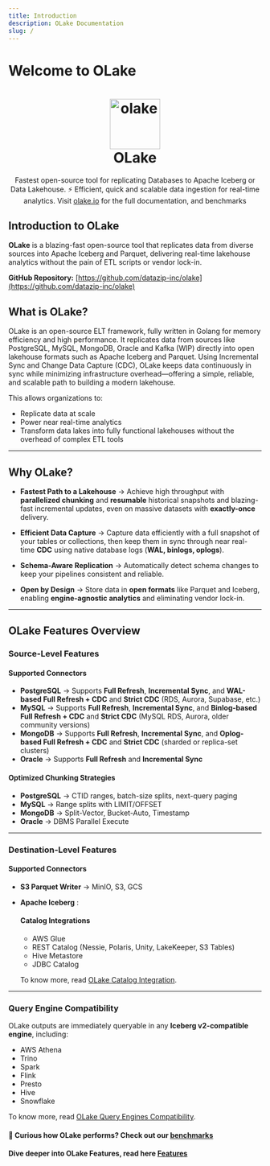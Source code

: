 ```yaml
---
title: Introduction
description: OLake Documentation
slug: /
---
```



# Welcome to OLake

<h1 align="center">
    <a href="https://olake.io" target="_blank">
        <img alt="olake" src="img/logo/olake-blue.svg" width="100" height="100"/>
    </a>
    <br/>OLake
</h1>

<p align="center">Fastest open-source tool for replicating Databases to Apache Iceberg or Data Lakehouse. ⚡ Efficient, quick and scalable data ingestion for real-time analytics. Visit <a href="https://olake.io" target="_blank">olake.io</a> for the full documentation, and benchmarks</p>


## Introduction to OLake
 

**OLake** is a blazing-fast open-source tool that replicates data from diverse sources into Apache Iceberg and Parquet, delivering real-time lakehouse analytics without the pain of ETL scripts or vendor lock-in.

**GitHub Repository:** [https://github.com/datazip-inc/olake](https://github.com/datazip-inc/olake)  


## What is OLake?  

OLake is an open-source ELT framework, fully written in Golang for memory efficiency and high performance. It replicates data from sources like PostgreSQL, MySQL, MongoDB, Oracle and Kafka (WIP) directly into open lakehouse formats such as Apache Iceberg and Parquet.
Using Incremental Sync and Change Data Capture (CDC), OLake keeps data continuously in sync while minimizing infrastructure overhead—offering a simple, reliable, and scalable path to building a modern lakehouse.

This allows organizations to:  
- Replicate data at scale  
- Power near real-time analytics  
- Transform data lakes into fully functional lakehouses without the overhead of complex ETL tools  

---
## Why OLake?  

- **Fastest Path to a Lakehouse** → Achieve high throughput with **parallelized chunking** and **resumable** historical snapshots and blazing-fast incremental updates, even on massive datasets with **exactly-once** delivery.  

- **Efficient Data Capture** → Capture data efficiently with a full snapshot of your tables or collections, then keep them in sync through near real-time **CDC** using native database logs (**WAL, binlogs, oplogs**).  

- **Schema-Aware Replication** → Automatically detect schema changes to keep your pipelines consistent and reliable.  

- **Open by Design** → Store data in **open formats** like Parquet and Iceberg, enabling **engine-agnostic analytics** and eliminating vendor lock-in.  

---
## OLake Features Overview  

### Source-Level Features  

#### Supported Connectors  

- **PostgreSQL** → Supports **Full Refresh**, **Incremental Sync**, and **WAL-based Full Refresh + CDC** and **Strict CDC** (RDS, Aurora, Supabase, etc.)  
- **MySQL** → Supports **Full Refresh**, **Incremental Sync**, and **Binlog-based Full Refresh + CDC** and **Strict CDC** (MySQL RDS, Aurora, older community versions)  
- **MongoDB** → Supports **Full Refresh**, **Incremental Sync**, and **Oplog-based Full Refresh + CDC** and **Strict CDC** (sharded or replica-set clusters)  
- **Oracle** → Supports **Full Refresh** and **Incremental Sync**  

#### Optimized Chunking Strategies  

- **PostgreSQL** → CTID ranges, batch-size splits, next-query paging  
- **MySQL** → Range splits with LIMIT/OFFSET  
- **MongoDB** → Split-Vector, Bucket-Auto, Timestamp  
- **Oracle** → DBMS Parallel Execute  

---

### Destination-Level Features  

#### Supported Connectors  

- **S3 Parquet Writer** → MinIO, S3, GCS  
- **Apache Iceberg**  :

  #### Catalog Integrations  

     - AWS Glue  
     - REST Catalog (Nessie, Polaris, Unity, LakeKeeper, S3 Tables)  
     - Hive Metastore  
     - JDBC Catalog  

     To know more, read [OLake Catalog Integration](/docs/understanding/compatibility-catalogs).  

---

### Query Engine Compatibility  

OLake outputs are immediately queryable in any **Iceberg v2-compatible engine**, including:  

- AWS Athena  
- Trino  
- Spark  
- Flink  
- Presto  
- Hive  
- Snowflake  

 To know more, read [OLake Query Engines Compatibility](/docs/understanding/compatibility-engines).  

#### 🚀 Curious how OLake performs? Check out our [benchmarks](/docs/benchmarks)

#### Dive deeper into **OLake Features**, read here [Features](/docs/features)
